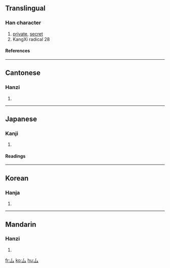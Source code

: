 {{see|私}}
==Translingual==
{{Han stroke|[[Image:厶-order.gif]]}}
===Han character===
{{Han char|rn=28|rad=厶|as=00|sn=2|four=2073<sub>0</sub>|canj=女戈 (VI), X女戈 (XVI)}}
# [[private]], [[secret]]
# KangXi radical 28
====References====
{{Han ref|kx=0163.200|dkj=03057|dj=0371.250|hdz=10383.090|uh=53B6|ud=21430}}
----
==Cantonese==
===Hanzi===
{{yue-hanzi|jyut=[[mau5]], [[si1]]|y=[[si1]]}}
# {{defn|Cantonese}}
----
==Japanese==
===Kanji===
{{ja-kanji|grade=9|rs=厶00}}
# {{defn|Japanese}} 
====Readings====
{{ja-readings|on=[[し]] (shi), [[ぼう]] (bō), [[む]] (mu)|kun=[[ござる]] (gozaru)}}
----
==Korean==
===Hanja===
{{ko-hanja|hangeul=사|rv=sa|mr=sa}}
# {{defn|Korean}}
----
==Mandarin==
===Hanzi===
{{cmn-hanzi|pin=[[sī]] ([[si1]]), [[mǒu]] ([[mou3]])|wg=ssu<sup>1</sup>}}
# {{defn|Mandarin}}

[[fr:厶]]
[[ko:厶]]
[[hu:厶]]